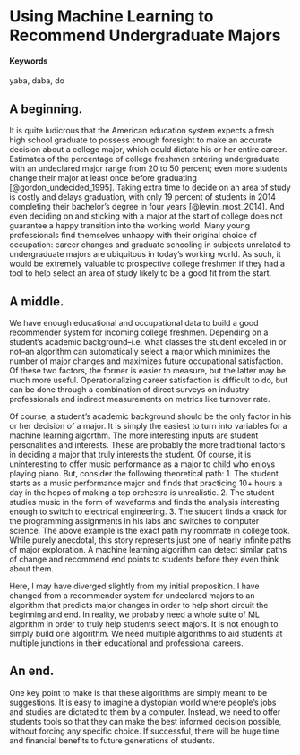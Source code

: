 # Using Machine Learning to Recommend Undergraduate Majors {#slug-two}

#### Keywords {-}

yaba, daba, do

## A beginning.

It is quite ludicrous that the American education system expects a fresh high school graduate to possess enough foresight to make an accurate decision about a college major, which could dictate his or her entire career.  Estimates of the percentage of college freshmen entering undergraduate with an undeclared major range from 20 to 50 percent; even more students change their major at least once before graduating [@gordon_undecided_1995].  Taking extra time to decide on an area of study is costly and delays graduation, with only 19 percent of students in 2014 completing their bachelor's degree in four years [@lewin_most_2014].  And even deciding on and sticking with a major at the start of college does not guarantee a happy transition into the working world.  Many young professionals find themselves unhappy with their original choice of occupation: career changes and graduate schooling in subjects unrelated to undergraduate majors are ubiquitous in today's working world.  As such, it would be extremely valuable to prospective college freshmen if they had a tool to help select an area of study likely to be a good fit from the start.

## A middle.

We have enough educational and occupational data to build a good recommender system for incoming college freshmen.  Depending on a student's academic background--i.e. what classes the student exceled in or not--an algorithm can automatically select a major which minimizes the number of major changes and maximizes future occupational satisfaction.  Of these two factors, the former is easier to measure, but the latter may be much more useful.  Operationalizing career satisfaction is difficult to do, but can be done through a combination of direct surveys on industry professionals and indirect measurements on metrics like turnover rate.

Of course, a student's academic background should be the only factor in his or her decision of a major.  It is simply the easiest to turn into variables for a machine learning algorthm.  The more interesting inputs are student personalities and interests.  These are probably the more traditional factors in deciding a major that truly interests the student.  Of course, it is uninteresting to offer music performance as a major to child who enjoys playing piano.  But, consider the following theoretical path:
1. The student starts as a music performance major and finds that practicing 10+ hours a day in the hopes of making a top orchestra is unrealistic.
2. The student studies music in the form of waveforms and finds the analysis interesting enough to switch to electrical engineering.
3. The student finds a knack for the programming assignments in his labs and switches to computer science.
The above example is the exact path my roommate in college took.  While purely anecdotal, this story represents just one of nearly infinite paths of major exploration.  A machine learning algorithm can detect similar paths of change and recommend end points to students before they even think about them.

Here, I may have diverged slightly from my initial proposition.  I have changed from a recommender system for undeclared majors to an algorithm that predicts major changes in order to help short circuit the beginning and end.  In reality, we probably need a whole suite of ML algorithm in order to truly help students select majors.  It is not enough to simply build one algorithm.  We need multiple algorithms to aid students at multiple junctions in their educational and professional careers.

## An end.

One key point to make is that these algorithms are simply meant to be suggestions.  It is easy to imagine a dystopian world where people's jobs and studies are dictated to them by a computer.  Instead, we need to offer students tools so that they can make the best informed decision possible, without forcing any specific choice.  If successful, there will be huge time and financial benefits to future generations of students.